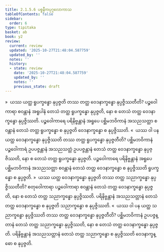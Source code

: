 ```yaml
---
title: 2.1.5.6 ပစ္စနီကပုဂ္ဂလောကာသ
tableOfContents: false
sidebar:
  order: 6
type: tipitaka
basket: ab
book: y2
review:
  current: review
  updated: '2025-10-27T21:48:04.587759'
  updated_by: ''
  notes: ''
  history:
  - state: review
    date: '2025-10-27T21:48:04.587759'
    updated_by: ''
    notes: ''
    previous_state: draft
---
```



<ReviewStatus review={frontmatter.review} showDetails={true} />

<HypothesisAnnotation frontmatter={frontmatter} />

<DynamicBreadcrumb />

<Division number="90" book="y2" e="ch" v="33" p="41">

<Paragraph number="620" book="y2">
»  ယဿ ယတ္ထ ရူပက္ခန္ဓော နုပ္ပဇ္ဇတိ တဿ တတ္ထ ဝေဒနာက္ခန္ဓော နုပ္ပဇ္ဇိဿတီတိ?
</Paragraph>

<Paragraph number="621" book="y2">
ပဉ္စဝေါကာရာ စဝန္တာနံ အရူပါနံ တေသံ တတ္ထ ရူပက္ခန္ဓော နုပ္ပဇ္ဇတိ, နော စ တေသံ တတ္ထ ဝေဒနာက္ခန္ဓော နုပ္ပဇ္ဇိဿတိ. ပဉ္စဝေါကာရေ ပရိနိဗ္ဗန္တာနံ အရူပေ ပစ္ဆိမဘဝိကာနံ အသညသတ္တာ စဝန္တာနံ တေသံ တတ္ထ ရူပက္ခန္ဓော စ နုပ္ပဇ္ဇတိ ဝေဒနာက္ခန္ဓော စ နုပ္ပဇ္ဇိဿတိ.
</Paragraph>

<Paragraph number="622" book="y2">
«  ယဿ ဝါ ပန ယတ္ထ ဝေဒနာက္ခန္ဓော နုပ္ပဇ္ဇိဿတိ တဿ တတ္ထ ရူပက္ခန္ဓော နုပ္ပဇ္ဇတီတိ?
</Paragraph>

<Paragraph number="623" book="y2">
ပစ္ဆိမဘဝိကာနံ ပဉ္စဝေါကာရံ ဥပပဇ္ဇန္တာနံ အသညသတ္တံ ဥပပဇ္ဇန္တာနံ တေသံ တတ္ထ ဝေဒနာက္ခန္ဓော နုပ္ပဇ္ဇိဿတိ, နော စ တေသံ တတ္ထ ရူပက္ခန္ဓော နုပ္ပဇ္ဇတိ. ပဉ္စဝေါကာရေ ပရိနိဗ္ဗန္တာနံ အရူပေ ပစ္ဆိမဘဝိကာနံ အသညသတ္တာ စဝန္တာနံ တေသံ တတ္ထ ဝေဒနာက္ခန္ဓော စ နုပ္ပဇ္ဇိဿတိ ရူပက္ခန္ဓော စ နုပ္ပဇ္ဇတိ.
</Paragraph>

</Division>
<Division number="91" book="y2" e="ch" v="33" p="41">

<Paragraph number="624" book="y2">
»  ယဿ ယတ္ထ ဝေဒနာက္ခန္ဓော နုပ္ပဇ္ဇတိ တဿ တတ္ထ သညာက္ခန္ဓော နုပ္ပဇ္ဇိဿတီတိ?
</Paragraph>

<Paragraph number="625" book="y2">
စတုဝေါကာရာ ပဉ္စဝေါကာရာ စဝန္တာနံ တေသံ တတ္ထ ဝေဒနာက္ခန္ဓော နုပ္ပဇ္ဇတိ, နော စ တေသံ တတ္ထ သညာက္ခန္ဓော နုပ္ပဇ္ဇိဿတိ. ပရိနိဗ္ဗန္တာနံ အသညသတ္တာနံ တေသံ တတ္ထ ဝေဒနာက္ခန္ဓော စ နုပ္ပဇ္ဇတိ သညာက္ခန္ဓော စ နုပ္ပဇ္ဇိဿတိ.
</Paragraph>

<Paragraph number="626" book="y2">
«  ယဿ ဝါ ပန ယတ္ထ သညာက္ခန္ဓော နုပ္ပဇ္ဇိဿတိ တဿ တတ္ထ ဝေဒနာက္ခန္ဓော နုပ္ပဇ္ဇတီတိ?
</Paragraph>

<Paragraph number="627" book="y2">
ပစ္ဆိမဘဝိကာနံ ဥပပဇ္ဇန္တာနံ တေသံ တတ္ထ သညာက္ခန္ဓော နုပ္ပဇ္ဇိဿတိ, နော စ တေသံ တတ္ထ ဝေဒနာက္ခန္ဓော နုပ္ပဇ္ဇတိ. ပရိနိဗ္ဗန္တာနံ အသညသတ္တာနံ တေသံ တတ္ထ သညာက္ခန္ဓော စ နုပ္ပဇ္ဇိဿတိ ဝေဒနာက္ခန္ဓော စ နုပ္ပဇ္ဇတိ.
</Paragraph>
</Division>
